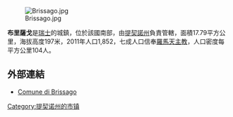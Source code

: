 [[Image:Brissago.jpg|right]]

'''布里薩戈'''是[[瑞士|瑞士]]的城鎮，位於該國南部，由[[提契諾州|提契諾州]]負責管轄，面積17.79平方公里，海拔高度197米，2011年人口1,852，七成人口信奉[[羅馬天主教|羅馬天主教]]，人口密度每平方公里104人。

==外部連結==
*[http://www.brissago.ch/ Comune di Brissago] {{Wayback|url=http://www.brissago.ch/ |date=20110514031508 }}

{{Authority control}}
{{Switzerland-geo-stub}}
[[Category:提契诺州的市镇|Category:提契诺州的市镇]]